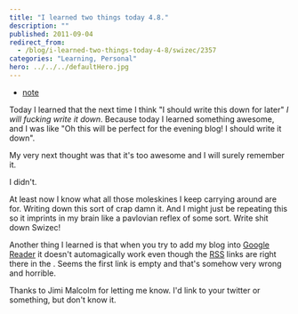 ```yaml
---
title: "I learned two things today 4.8."
description: ""
published: 2011-09-04
redirect_from:
  - /blog/i-learned-two-things-today-4-8/swizec/2357
categories: "Learning, Personal"
hero: ../../../defaultHero.jpg
---
```


- [note](https://swizec.com/wp-content/uploads/2011/09/34630357_a5b1c00f5d_m.jpg)

Today I learned that the next time I think "I should write this down for later" _I will fucking write it down_. Because today I learned something awesome, and I was like "Oh this will be perfect for the evening blog! I should write it down".

My very next thought was that it's too awesome and I will surely remember it.

I didn't.

At least now I know what all those moleskines I keep carrying around are for. Writing down this sort of crap damn it. And I might just be repeating this so it imprints in my brain like a pavlovian reflex of some sort. Write shit down Swizec!

Another thing I learned is that when you try to add my blog into [Google Reader](http://www.google.com/reader) it doesn't automagically work even though the [RSS](http://en.wikipedia.org/wiki/RSS) links are right there in the . Seems the first link is empty and that's somehow very wrong and horrible.

Thanks to Jimi Malcolm for letting me know. I'd link to your twitter or something, but don't know it.
